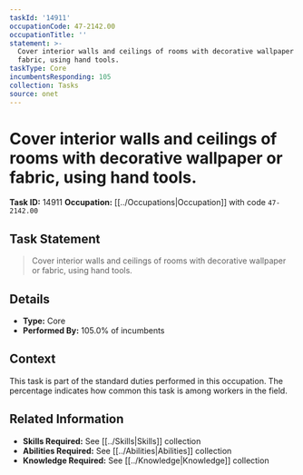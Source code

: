 ```yaml
---
taskId: '14911'
occupationCode: 47-2142.00
occupationTitle: ''
statement: >-
  Cover interior walls and ceilings of rooms with decorative wallpaper or
  fabric, using hand tools.
taskType: Core
incumbentsResponding: 105
collection: Tasks
source: onet
---
```

# Cover interior walls and ceilings of rooms with decorative wallpaper or fabric, using hand tools.

**Task ID:** 14911
**Occupation:** [[../Occupations|Occupation]] with code `47-2142.00`

## Task Statement

> Cover interior walls and ceilings of rooms with decorative wallpaper or fabric, using hand tools.

## Details

- **Type:** Core
- **Performed By:** 105.0% of incumbents

## Context

This task is part of the standard duties performed in this occupation. The percentage indicates how common this task is among workers in the field.

## Related Information

- **Skills Required:** See [[../Skills|Skills]] collection
- **Abilities Required:** See [[../Abilities|Abilities]] collection
- **Knowledge Required:** See [[../Knowledge|Knowledge]] collection
